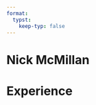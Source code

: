 ```yaml
---
format:
  typst:
    keep-typ: false
---
```



```{=typst}
#show link: underline
```


```{=typst}
#let envelope = symbol(
  "\u{f0e0}",
  ("open", "\u{f2b6}"),
  ("open.text", "\u{f658}"),
  ("square", "\u{f199}"),
)
#let github = symbol(
  "\u{f09b}",
  ("alt", "\u{f113}"),
  ("square", "\u{f092}"),
)
#let globe = symbol(
  "\u{f0ac}",
  ("africa", "\u{f57c}"),
  ("americas", "\u{f57d}"),
  ("asia", "\u{f57e}"),
  ("europe", "\u{f7a2}"),
)
#let linkedin = symbol(
  "\u{f08c}",
  ("in", "\u{f0e1}"),
)

#let fa(name) = {
  text(
    font: "Font Awesome 6 Free Solid",
    size: 10pt,
    box[ #name ]
  )
}

```

```{=typst}

// Cannot just use normal --- ligature becuase ligatures are disabled for good reasons
#let dates-helper(
  start-date: "",
  end-date: "",
) = {
  start-date + " " + $dash.em$ + " " + end-date
}

// Generic two by two component for resume
#let generic-two-by-two(
  top-left: "",
  top-right: "",
  bottom-left: "",
  bottom-right: "",
) = {
  pad[
    #top-left #h(1fr) #top-right \
    #bottom-left #h(1fr) #bottom-right
  ]
}


#let work(
  title: "",
  dates: "",
  company: "",
  location: "",
) = {
  generic-two-by-two(
    top-left: strong(title),
    top-right: dates,
    bottom-left: company,
    bottom-right: emph(location),
  )
}

```

# Nick McMillan

```{=typst}
#fa[#envelope] hello\@nickmcmillan.com |
#fa[#globe] #link("https://nickmcmillan.com")[nickmcmillan.com]
#fa[#github] #link("https://github.com/ndmvisuals")[github.com/ndmvisuals]
#line(length: 100%)
```

# Experience

```{=typst}

#work(
  title: "Investigative Data Reporter",
  location: "Washington, DC",
  company: "NPR",
  dates: dates-helper(start-date: "January 2022", end-date: "Present"),
)
- Developed a custom data pipeline to batch download, locally transcribe, and automatically generate a sentence-by-sentence timeline of first responder calls for #link("https://www.npr.org/2024/03/29/1241660667/-we-got-workers-in-the-water-audio-reveals-details-about-baltimore-bridge-rescue")[visual/audio] #link("https://www.npr.org/2025/01/18/nx-s1-5262563/radio-traffic-la-fires-first-responders-water-shortage")[investigations]
- Built a #link("https://npr-investigations.github.io/npr-wildlife-services/")[computer vision pipeline] to process thousands of scanned work orders for #link("https://www.npr.org/2024/10/10/g-s1-26426/wildlife-services-usda-wild-animals-killed-livestock")[investigation] into government wildlife program
- Analyzed more than #link("https://blog.apps.npr.org/2024/02/12/rices-whales.html")[2 billion rows of ship GPS data] for novel analysis of ship speeds in Rice's whale habitat

#work(
  title: "Freelance Election Webscraping",
  location: "Remote",
  company: "Associated Press",
  dates: dates-helper(start-date: "September 2021", end-date: "December 2022"),
)
- Web scraping election results to feed AP’s election database 
- Coding pipelines to parse messy pdf election results

#work(
  title: "Data and Video Reporter",
  company: "Howard Center for Investigative Journalism",
  dates: dates-helper(start-date: "August 2020", end-date: "December 2021"),
)
- Filmed, animated, and edited the Howard Center’s first short #link("https://www.youtube.com/watch?v=t5dwfbmb328")[documentary] about how the white press fueled the 1919 Elaine massacre
- Lead the #link("https://howard-center-investigations.github.io/essential_and_exposed/osha_walmart/index.html")[data team] for the #link("https://cnsmaryland.org/2021/05/12/as-walmart-sales-soared-workers-got-scant-covid-19-protection-from-osha/")[Essential and Exposed]series, investigating workplace safety during the pandemic
// - Data analysis in R and developed Github workflow for a team of data journalists
// - Designed object-oriented webscrapers in Python for Court Scraper, an open-source proj- ect to create a generic scraper that can support most common court website platforms
// - Created news app in Javascript that explores how hundreds of newspapers covered lynchings and “helped create a culture that fomented racial terror” across the US

#work(
  title: "Investigative Video Journalist",
  company: "E.W. Scripps",
  dates: dates-helper(start-date: "May 2019", end-date: "August 2020"),
)
- Filmed, edited, and planned the #link("https://www.scrippsnews.com/us-news/education/puerto-rico-schools-stuck-money-delays-much-needed-repairs")[short documentary “Dismissed,”] which depicts how mold and other 2017 hurricane damage is still gripping schools in Puerto Rico
- Videographer for the #link("https://www.scrippsnews.com/science-and-tech/climate-change/ghost-forest-dying-trees-show-climate-change-s-advance")[short documentary “Ghost Forests,”] which was published in “Time Magazine” and explores the effects of rising ocean levels
- Produced, filmed, edited, and animated motion graphics for #link("https://www.youtube.com/watch?v=FFAsqELhL0c")[“Off-Balance,”] an investigation into the lack of regulation of electric scooters
// - Produced motion graphics for #link("https://www.usatoday.com/videos/news/investigations/2020/03/19/dentists-under-pressure-drill-healthy-teeth-profit/2862941001/")[“Open Wide,”] a piece about corruption in the dentistry industry and #link("https://www.scrippsnews.com/investigations/a-broken-trust")[“Broken Trust,”] a documentary about sexual assault on tribal lands
// - Developed code to scrape message boards to help uncover white supremacists in the U.S. armed forces for the #link("https://www.scrippsnews.com/us-news/military/we-found-more-active-duty-military-in-leaked-neo-nazi-forum")[open source investigation] with Bellingcat


```

```{=typst}
#set rect(
  inset: 8pt,
  fill: rgb("e4e5ea"),
  width: 100%,
)

#grid(
  columns: 3,
  rows: 1,
  gutter: 10pt,
  [
    = Awards and Honors
    #line(length: 100%)
    - 2022 NICAR Presenter: #link("https://actions-pipeline.readthedocs.io/en/latest/")[Building a data pipeline with Github Actions]
    - 2021 IRE Medal: #link("https://www.ire.org/announcing-the-2021-ire-award-winners/")[Printing Hate]
    - 2021 SPJ - Best Use of Multimedia #link("https://www.spj.org/news.asp?REF=1870")[Elaine Massacre Documentary]
  ],
  [
  = Skills
  #line(length: 100%)
  #grid(
    columns: 1,
    rows: 3,
    gutter: 3pt,
    [
      ==== Media
      - Premiere, After Effects, Blender
    ],
    [
      ==== Code
      - Python, R, HTML/CSS, D3, Javascript
    ],
    [
      ==== Language
    - German, Spanish
    ]
  )



  ],
  [
  = Education
  #line(length: 100%)
  - 2020-2021 University of Maryland, Masters in Journalism
  - 2015-2019 Rice Univeristy, B.A in Statistics

  ]
)

```









